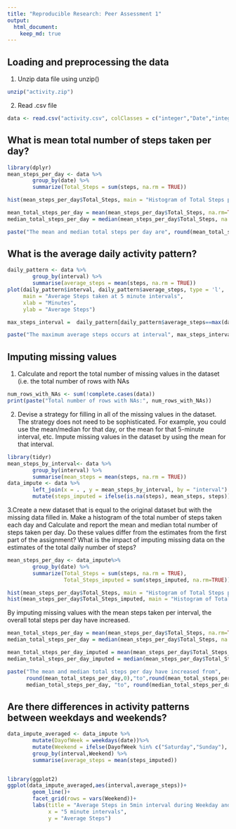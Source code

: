 ```yaml
---
title: "Reproducible Research: Peer Assessment 1"
output: 
  html_document:
    keep_md: true
---
```



## Loading and preprocessing the data
1. Unzip data file using unzip()

```r
unzip("activity.zip")
```

2. Read .csv file
```r
data <- read.csv("activity.csv", colClasses = c("integer","Date","integer"))
```


## What is mean total number of steps taken per day?
```r
library(dplyr)
mean_steps_per_day <- data %>%
        group_by(date) %>%
        summarize(Total_Steps = sum(steps, na.rm = TRUE)) 

hist(mean_steps_per_day$Total_Steps, main = "Histogram of Total Steps per Day", xlab = "Total Steps")

mean_total_steps_per_day = mean(mean_steps_per_day$Total_Steps, na.rm=TRUE)
median_total_steps_per_day = median(mean_steps_per_day$Total_Steps, na.rm=TRUE)

paste("The mean and median total steps per day are", round(mean_total_steps_per_day,0),"and",median_total_steps_per_day, "respectively.")
```


## What is the average daily activity pattern?
```r
daily_pattern <- data %>%
        group_by(interval) %>%
        summarise(average_steps = mean(steps, na.rm = TRUE))
plot(daily_pattern$interval, daily_pattern$average_steps, type = 'l',
     main = "Average Steps taken at 5 minute intervals",
     xlab = "Minutes",
     ylab = "Average Steps")

max_steps_interval =  daily_pattern[daily_pattern$average_steps==max(daily_pattern$average_steps),]$interval

paste("The maximum average steps occurs at interval", max_steps_interval)
```


## Imputing missing values
1. Calculate and report the total number of missing values in the dataset (i.e. the total number of rows with NAs
```r
num_rows_with_NAs <- sum(!complete.cases(data))
print(paste("Total number of rows with NAs:", num_rows_with_NAs))
```
2. Devise a strategy for filling in all of the missing values in the dataset. The strategy does not need to be sophisticated. For example, you could use the mean/median for that day, or the mean for that 5-minute interval, etc.
Impute missing values in the dataset by using the mean for that interval.

```r
library(tidyr)
mean_steps_by_interval<- data %>%
        group_by(interval) %>%
        summarise(mean_steps = mean(steps, na.rm = TRUE))
data_impute <- data %>%
        left_join(x = . , y = mean_steps_by_interval, by = "interval") %>%
        mutate(steps_imputed = ifelse(is.na(steps), mean_steps, steps))

```
3.Create a new dataset that is equal to the original dataset but with the missing data filled in.
Make a histogram of the total number of steps taken each day and Calculate and report the mean and median total number of steps taken per day. Do these values differ from the estimates from the first part of the assignment? What is the impact of imputing missing data on the estimates of the total daily number of steps?

```r

mean_steps_per_day <- data_impute%>%
        group_by(date) %>%
        summarize(Total_Steps = sum(steps, na.rm = TRUE),
                  Total_Steps_imputed = sum(steps_imputed, na.rm=TRUE)) 

hist(mean_steps_per_day$Total_Steps, main = "Histogram of Total Steps per Day", xlab = "Total Steps")
hist(mean_steps_per_day$Total_Steps_imputed, main = "Histogram of Total Steps per Day after imputing NAs", xlab = "Total Steps")

```
By imputing missing values with the mean steps taken per interval, the overall total steps per day have increased.

```r
mean_total_steps_per_day = mean(mean_steps_per_day$Total_Steps, na.rm=TRUE)
median_total_steps_per_day = median(mean_steps_per_day$Total_Steps, na.rm=TRUE)

mean_total_steps_per_day_imputed = mean(mean_steps_per_day$Total_Steps_imputed, na.rm=TRUE)
median_total_steps_per_day_imputed = median(mean_steps_per_day$Total_Steps_imputed, na.rm=TRUE)

paste("The mean and median total steps per day have increased from",
      round(mean_total_steps_per_day,0),"to",round(mean_total_steps_per_day_imputed,0), "and",
      median_total_steps_per_day, "to", round(median_total_steps_per_day_imputed,0), "respectively.")
```



## Are there differences in activity patterns between weekdays and weekends?
```r
data_impute_averaged <- data_impute %>%
        mutate(DayofWeek = weekdays(date))%>%
        mutate(Weekend = ifelse(DayofWeek %in% c("Saturday","Sunday"), "Weekend", "Weekday")) %>%
        group_by(interval,Weekend) %>%
        summarise(average_steps = mean(steps_imputed))


library(ggplot2)
ggplot(data_impute_averaged,aes(interval,average_steps))+
        geom_line()+
        facet_grid(rows = vars(Weekend))+
        labs(title = "Average Steps in 5min interval during Weekday and Weekend",
             x = "5 minute intervals",
             y = "Average Steps")
```
